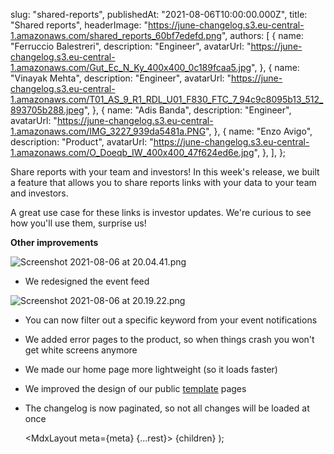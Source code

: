 
  slug: "shared-reports",
  publishedAt: "2021-08-06T10:00:00.000Z",
  title: "Shared reports",
  headerImage:
    "https://june-changelog.s3.eu-central-1.amazonaws.com/shared_reports_60bf7edefd.png",
  authors: [
    {
      name: "Ferruccio Balestreri",
      description: "Engineer",
      avatarUrl:
        "https://june-changelog.s3.eu-central-1.amazonaws.com/Gut_Ec_N_Ky_400x400_0c189fcaa5.jpg",
    },
    {
      name: "Vinayak Mehta",
      description: "Engineer",
      avatarUrl:
        "https://june-changelog.s3.eu-central-1.amazonaws.com/T01_AS_9_R1_RDL_U01_F830_FTC_7_94c9c8095b13_512_893705b288.jpeg",
    },
    {
      name: "Adis Banda",
      description: "Engineer",
      avatarUrl:
        "https://june-changelog.s3.eu-central-1.amazonaws.com/IMG_3227_939da5481a.PNG",
    },
    {
      name: "Enzo Avigo",
      description: "Product",
      avatarUrl:
        "https://june-changelog.s3.eu-central-1.amazonaws.com/O_Doeqb_IW_400x400_47f624ed6e.jpg",
    },
  ],
};

Share reports with your team and investors! In this week's release, we built a feature that allows you to share reports links with your data to your team and investors.

A great use case for these links is investor updates. We're curious to see how you'll use them, surprise us!

**Other improvements**

![Screenshot 2021-08-06 at 20.04.41.png](https://june-changelog.s3.eu-central-1.amazonaws.com/Screenshot_2021_08_06_at_20_04_41_e049b9c901.png)

- We redesigned the event feed

![Screenshot 2021-08-06 at 20.19.22.png](https://june-changelog.s3.eu-central-1.amazonaws.com/Screenshot_2021_08_06_at_20_19_22_4ba1d755aa.png)

- You can now filter out a specific keyword from your event notifications
- We added error pages to the product, so when things crash you won't get white screens anymore
- We made our home page more lightweight (so it loads faster)
- We improved the design of our public [template](https://june.so/templates) pages
- The changelog is now paginated, so not all changes will be loaded at once

  <MdxLayout meta={meta} {...rest}>
    {children}
  </MdxLayout>
);
